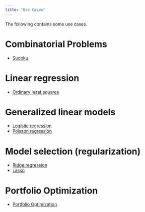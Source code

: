 ```yaml
---
title: "Use Cases"
---
```


The following contains some use cases.


# Combinatorial Problems
* [Sudoku](use_case_sudoku.html)


# Linear regression
* [Ordinary least squares](use_case_linear_regression.html)


# Generalized linear models
* [Logistic regression](use_case_logistic_regression.html)
* [Poisson regression](use_case_poisson_regression.html)


# Model selection (regularization)
* [Ridge regression](use_case_ridge_regression.html)
* [Lasso](use_case_lasso.html)


# Portfolio Optimization
* [Portfolio Optimization](use_case_portfolio_optimization.html)

